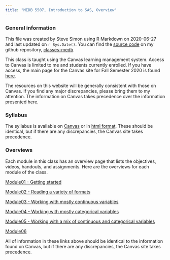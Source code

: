 ```yaml
---
title: "MEDB 5507, Introduction to SAS, Overview"
---
```


### General information
    
This file was created by Steve Simon using R Markdown on 2020-06-27 and last updated on `r Sys.Date()`. You can find the [source code](https://github.com/classes-medb/classes-medb.github.io/blob/master/5507-overview.Rmd) on my github repository, [classes-medb](https://github.com/classes-medb).

This class is taught using the Canvas learning management system. Access to Canvas is limited to me and students currently enrolled. If you have access, the main page for the Canvas site for Fall Semester 2020 is found [here](https://umkc.instructure.com/courses/59353).

The resources on this website will be generally consistent with those on Canvas. If you find any major discrepancies, please bring them to my attention. The information on Canvas takes precedence over the information presented here.

### Syllabus

The syllabus is available on [Canvas](https://umkc.instructure.com/courses/59353/assignments/syllabus) or in [html format](5507-syllabus.html). These should be identical, but if there are any discrepancies, the Canvas site takes precedence.

### Overviews

Each module in this class has an overview page that lists the objectives, videos, handouts, and assignments. Here are the overviews for each module of the class.

[Module01 - Getting started](5507-overview-01.html)

[Module02 - Reading a variety of formats](5507-overview-02.html)

[Module03 - Working with mostly continuous variables](5507-overview-03.html)

[Module04 - Working with mostly categorical variables](5507-overview-04.html)

[Module05 - Working with a mix of continuous and categorical variables](5507-overview-05.html)

[Module06](5507-overview-06.html)

All of information in these links above should be identical to the information found on Canvas, but if there are any discrepancies, the Canvas site takes precedence.
